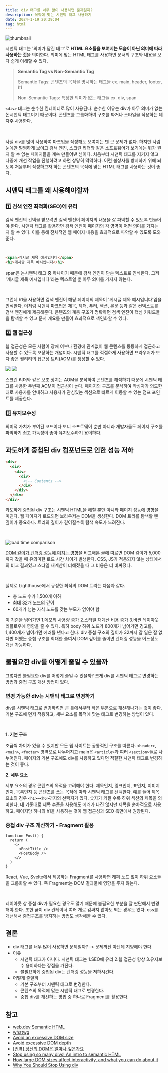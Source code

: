 ```yaml
---
title: div 태그를 너무 많이 사용하면 문제일까?
description: 목적에 맞는 시맨틱 태그 사용하기
date: 2024-1-19 20:39:04
tag: html
---
```


![thumbnail](/images/posts/html/overusing-div/1.png)

시맨틱 태그는 '의미가 담긴 태그'로 **HTML 요소들을 보여지는 모습이 아닌 의미에 따라 사용하는 것**을 의미한다.
의미에 맞는 HTML 태그를 사용하면 문서의 구조와 내용을 보다 쉽게 이해할 수 있다.

> **Semantic Tag vs Non-Semantic Tag**
>
> Semantic Tags: 콘텐츠의 목적을 명시하는 태그들 ex. main, header, footer, h1
>
> Non-Semantic Tags: 특정한 의미가 없는 태그들 ex. div, span

`<div>` 태그는 순수한 컨테이너로 많이 사용된다.
순수한 이유는 div가 아무 의미가 없는 논시맨틱 태그이기 때문이다.
콘텐츠를 그룹화하여 구조를 짜거나 스타일을 적용하는 데 자주 사용한다.

<br />

사실 div를 많이 사용하여 마크업을 작성해도 보여지는 덴 큰 문제가 없다.
하지만 사람 눈에만 멀쩡하게 보이고 검색 엔진, 스크린 리더와 같은 소프트웨어가 보기에는 뭐가 뭔지 알 수 없는 페이지들을 계속 만들어낸 셈이다.
처음부터 시맨틱 태그를 지키지 않고 나중에 개선 작업을 진행하려고 하면 상당히 막막하다.
이런 불상사를 방지하기 위해 되도록 처음부터 작성하고자 하는 콘텐츠의 목적에 맞는 HTML 태그를 사용하는 것이 좋다.

## 시맨틱 태그를 왜 사용해야할까

### 1️⃣ 검색 엔진 최적화(SEO)에 유리

검색 엔진의 간택을 받으려면 검색 엔진이 페이지의 내용을 잘 파악할 수 있도록 만들어야 한다.
시맨틱 태그를 활용하면 검색 엔진이 페이지의 각 영역이 어떤 의미를 가지는 지 알 수 있다.
이를 통해 전체적인 웹 페이지 내용을 효과적으로 파악할 수 있도록 도와준다.

<br />

```html
<span>게시글 제목 예시입니다</span>
<h1>게시글 제목 예시입니다</h1>
```

span은 논시맨틱 태그 중 하나이기 때문에 검색 엔진이 단순 텍스트로 인식한다.
그저 '게시글 제목 예시입니다'라는 텍스트일 뿐 아무 의미를 가지지 않는다.

<br />

그런데 h1을 사용하면 검색 엔진이 해당 페이지의 제목이 '게시글 제목 예시입니다'임을 인식한다.
이처럼 시맨틱 마크업은 제목, 헤더, 푸터, 섹션, 본문 등과 같은 컨텍스트를 검색 엔진에게 제공해준다.
콘텐츠의 계층 구조가 명확하면 검색 엔진이 핵심 키워드들을 탐색할 수 있고 문서 개요를 만들어 효과적으로 색인화할 수 있다.

### 2️⃣ 웹 접근성

웹 접근성은 모든 사람이 장애 여부나 환경에 관계없이 웹 콘텐츠를 동등하게 접근하고 사용할 수 있도록 보장하는 개념이다.
시맨틱 태그를 적절하게 사용하면 브라우저가 보다 좋은 퀄리티의 접근성 트리(AOM)를 생성할 수 있다.

<div
  style={{
    display: 'flex',
    flexWrap: 'wrap',
    gap: '8px',
    width: '100%',
    justifyContent: 'center',
  }}
>
  <img src="/images/posts/html/overusing-div/2.png" />
  <img src="/images/posts/html/overusing-div/3.png" />
</div>

스크린 리더와 같은 보조 장치는 AOM을 분석하여 콘텐츠를 해석하기 때문에 시맨틱 태그를 사용한 두번째 AOM이 접근성이 높다.
페이지의 구조를 분석하여 작성자가 의도한대로 사용자를 안내하고
사용자가 관심있는 섹션으로 빠르게 이동할 수 있는 점프 포인트를 제공한다.

### 3️⃣ 유지보수성

의미적 가치가 부여된 코드이다 보니 소프트웨어 뿐만 아니라 개발자들도 페이지 구조를 파악하기 쉽고 가독성이 좋아 유지보수하기 용이하다.

## 과도하게 중첩된 div 컴포넌트로 인한 성능 저하

```html
<div>
  <div>
    <div>
      <div>
        <!-- Contents -->
      </div>
    </div>
  </div>
</div>
```

과도하게 중첩된 div 구조는 시맨틱 HTML을 해칠 뿐만 아니라 페이지 성능에 영향을 미친다.
웹 페이지가 로드되면 브라우저는 DOM을 생성한다.
DOM 트리를 탐색할 땐 깊이가 중요하다. 트리의 깊이가 깊어질수록 탐색 속도가 느려진다.

<br />

![load time comparison](/images/posts/html/overusing-div/4.png)

[DOM 깊이가 렌더링 성능에 미치는 영향](https://velog.io/@eunbinn/how-deep-is-your-dom)을 비교해본 글에 따르면 DOM 깊이가 5,000까지 갔을 때 유의미한 로드 시간 차이가 발생한다.
CSS, JS가 적용되지 않는 상태에서의 비교 결과였고 스타일 재계산이 더해졌을 때 그 비용은 더 비싸졌다.

<br />

실제로 Lighthouse에서 규정한 최적의 DOM 트리는 다음과 같다.

- 총 노드 수가 1,500개 이하
- 최대 32개 노드의 깊이
- 60개가 넘는 자식 노드를 갖는 부모가 없어야 함

이 기준을 넘어가면 1.메모리 사용량 증가 2.스타일 재계산 비용 증가 3.비싼 레이아웃 리플로우에 영향을 줄 수 있다.
특히 body 하위 노드가 800개가 넘어가면 경고를, 1,400개가 넘어가면 에러를 낸다고 한다.
div 중첩 구조의 깊이가 32까지 갈 일은 잘 없다만 어쨌든 중첩 구조를 최대한 줄여서 DOM 깊이를 줄이면 렌더링 성능을 어느정도 개선 가능하다.

## 불필요한 div를 어떻게 줄일 수 있을까

그렇다면 불필요한 div를 어떻게 줄일 수 있을까?
크게 div를 시맨틱 태그로 변경하는 방법과 중첩 구조 개선 방법이 있다.

### 변경 가능한 div는 시맨틱 태그로 변경하기

div를 시맨틱 태그로 변경하려면 큰 틀에서부터 작은 부분으로 개선해나가는 것이 좋다.
기본 구조에 먼저 적용하고, 세부 요소를 목적에 맞는 태그로 변경하는 방법이 있다.

<br />

**1. 기본 구조**

조금씩 차이가 있을 수 있지만 모든 웹 사이트는 공통적인 구조를 따른다.
`<header>`, `<main>`, `<footer>` 영역으로 나누어지고 main은 `<article>`과 여러 `<section>`들로 나누어진다.
페이지의 기본 구조에도 div를 사용하고 있다면 적절한 시맨틱 태그로 변경하는 것이 좋다.

**2. 세부 요소**

세부 요소의 경우 콘텐츠의 목적을 고려해야 한다.
제목인지, 링크인지, 표인지, 이미지인지, 목록인지 등 콘텐츠를 쓰는 목적에 따라 시맨틱 태그를 선택한다.
예를 들어 제목 요소의 경우 `<h1>`~`<h6>`까지의 선택지가 있다.
숫자가 커질 수록 하위 섹션의 제목을 의미한다.
내 기준대로 제목 수준을 사용해도 에러가 나진 않지만 제목을 순차적으로 사용하고, 페이지당 하나의 h1을 사용하는 것이 웹 접근성과 SEO 측면에서 권장된다.

### 중첩 div 구조 개선하기 - Fragment 활용

```tsx
function Post() {
  return (
    <>
      <PostTitle />
      <PostBody />
    </>
  )
}
```

[React](https://ko.react.dev/reference/react/Fragment), Vue, Svelte에서 제공하는 Fragment를 사용하면 래퍼 노드 없이 하위 요소들을 그룹화할 수 있다.
즉 Fragment는 DOM 결과물에 영향을 주지 않는다.

<br />

레이아웃 상 중첩 div가 필요한 경우도 많기 때문에 불필요한 부분을 잘 판단해서 변경해야 한다.
또한 굳이 div 컨테이너 여러 개로 감싸지 않아도 되는 경우도 있다.
css를 개선해서 중첩구조를 방지하는 방법도 생각해볼 수 있다.

## 결론

- div 태그를 너무 많이 사용하면 문제일까? -> 문제까진 아닌데 지양해야 한다
- 이유
  - 시맨틱 태그가 아니다. 시맨틱 태그는 1.SEO에 유리 2.웹 접근성 향상 3.유지보수 용이하다는 장점을 가진다.
  - 불필요하게 중첩된 div는 렌더링 성능을 저하시킨다.
- 어떻게 줄일까
  - 기본 구조부터 시맨틱 태그로 변경한다.
  - 콘텐츠의 목적에 맞는 시맨틱 태그로 변경한다.
  - 중첩 div를 개선하는 방법 중 하나로 Fragment를 활용한다.

## 참고

- [web.dev Semantic HTML](https://web.dev/learn/html/semantic-html?hl=en)
- [whatwg](https://html.spec.whatwg.org/multipage/dom.html#semantics-2)
- [Avoid an excessive DOM size](https://docs.wp-rocket.me/article/1412-avoid-an-excessive-dom-size)
- [Avoid excessive DOM depth](https://sitebulb.com/hints/performance/avoid-excessive-dom-depth/)
- [[번역] 당신의 DOM은 얼마나 깊은가요](https://velog.io/@eunbinn/how-deep-is-your-dom)
- [Stop using so many divs! An intro to semantic HTML](https://dev.to/kenbellows/stop-using-so-many-divs-an-intro-to-semantic-html-3i9i)
- [How large DOM sizes affect interactivity, and what you can do about it](https://web.dev/articles/dom-size-and-interactivity)
- [Why You Should Stop Using div](https://javascript.plainenglish.io/why-you-should-stop-using-div-adf3a534c25)
